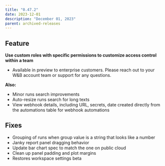 ```yaml
---
title: "0.47.2"
date: 2023-12-01
description: "December 01, 2023"
parent: archived-releases
---
```



<Danger>
<Text/>
</Danger>

## Feature

**Use custom roles with specific permissions to customize access control within a team**
* Available in preview to enterprise customers. Please reach out to your W&B account team or support for any questions.

<Frame>
</Frame>

**Also:**

* Minor runs search improvements
* Auto-resize runs search for long texts
* View webhook details, including URL, secrets, date created directly from the automations table for webhook automations

## Fixes

* Grouping of runs when group value is a string that looks like a number
* Janky report panel dragging behavior
* Update bar chart spec to match the one on public cloud
* Clean up panel padding and plot margins
* Restores workspace settings beta
